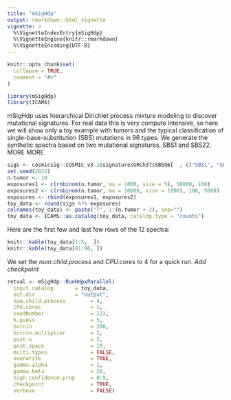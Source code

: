 ```yaml
---
title: "mSigHdp"
output: rmarkdown::html_vignette
vignette: >
  %\VignetteIndexEntry{mSigHdp}
  %\VignetteEngine{knitr::rmarkdown}
  %\VignetteEncoding{UTF-8}
---
```


```r
knitr::opts_chunk$set(
  collapse = TRUE,
  comment = "#>"
)
```

```r
library(mSigHdp)
library(ICAMS)
```

mSigHdp uses hierarchical Dirichlet process mixture modeling
to discover mutational signatures. 
For real data this is very compute intensive, 
so here we will show only a toy example with tumors and the typical
classification of single-base-substitution (SBS) mutations in 96 types. We generate the synthetic spectra based on two mutational
signatures, SBS1 and SBS22. MORE MORE

```r
sigs <- cosmicsig::COSMIC_v3.2$signature$GRCh37$SBS96[  , c("SBS1", "SBS22")]
set.seed(2022)
n.tumor <- 10
exposures1 <- c(rnbinom(n.tumor, mu = 2000, size = 5), 10000, 100)
exposures2 <- c(rnbinom(n.tumor, mu = 10000, size = 1000), 100, 5000)
exposures <- rbind(exposures1, exposures2)
toy_data <- round(sigs %*% exposures)
colnames(toy_data) <- paste("T", 1:(n.tumor + 2), sep="")
toy_data <- ICAMS::as.catalog(toy_data, catalog.type = "counts")
```

Here are the first few and last few rows of the 12 spectra:

```r
knitr::kable(toy_data[1:5,  ])
knitr::kable(toy_data[91:96, ])
```

We set the _num.child.process_ and _CPU.cores_ to 4 for a quick run. 
*Add checkpoint*

```r

retval <- mSigHdp::RunHdpxParallel(
  input.catalog       = toy_data,
  out.dir             = "output",
  num.child.process        = 4, 
  CPU.cores                = 1,
  seedNumber               = 123,
  K.guess                  = 5,
  burnin                   = 100,
  burnin.multiplier        = 2,
  post.n                   = 5, 
  post.space               = 10, 
  multi.types              = FALSE, 
  overwrite                = TRUE,
  gamma.alpha              = 1,
  gamma.beta               = 20, 
  high.confidence.prop     = 0.9,
  checkpoint               = TRUE,
  verbose                  = FALSE) 
```

